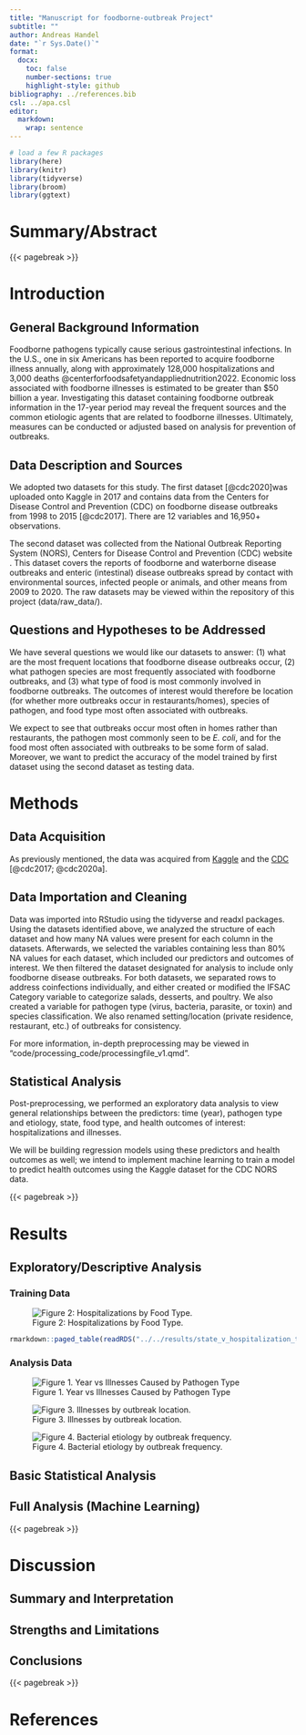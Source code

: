 ```yaml
---
title: "Manuscript for foodborne-outbreak Project"
subtitle: ""
author: Andreas Handel
date: "`r Sys.Date()`"
format:
  docx:
    toc: false
    number-sections: true
    highlight-style: github
bibliography: ../references.bib
csl: ../apa.csl
editor: 
  markdown: 
    wrap: sentence
---
```


```r
# load a few R packages
library(here)
library(knitr)
library(tidyverse)
library(broom)
library(ggtext)
```

# Summary/Abstract

{{< pagebreak >}}

# Introduction

## General Background Information

Foodborne pathogens typically cause serious gastrointestinal infections.
In the U.S., one in six Americans has been reported to acquire foodborne illness annually, along with approximately 128,000 hospitalizations and 3,000 deaths @centerforfoodsafetyandappliednutrition2022.
Economic loss associated with foodborne illnesses is estimated to be greater than \$50 billion a year.
Investigating this dataset containing foodborne outbreak information in the 17-year period may reveal the frequent sources and the common etiologic agents that are related to foodborne illnesses.
Ultimately, measures can be conducted or adjusted based on analysis for prevention of outbreaks.

## Data Description and Sources

We adopted two datasets for this study.
The first dataset [@cdc2020]was uploaded onto Kaggle in 2017 and contains data from the Centers for Disease Control and Prevention (CDC) on foodborne disease outbreaks from 1998 to 2015 [@cdc2017].
There are 12 variables and 16,950+ observations.

The second dataset was collected from the National Outbreak Reporting System (NORS), Centers for Disease Control and Prevention (CDC) website .
This dataset covers the reports of foodborne and waterborne disease outbreaks and enteric (intestinal) disease outbreaks spread by contact with environmental sources, infected people or animals, and other means from 2009 to 2020.
The raw datasets may be viewed within the repository of this project (data/raw_data/).

## Questions and Hypotheses to be Addressed

We have several questions we would like our datasets to answer: (1) what are the most frequent locations that foodborne disease outbreaks occur, (2) what pathogen species are most frequently associated with foodborne outbreaks, and (3) what type of food is most commonly involved in foodborne outbreaks.
The outcomes of interest would therefore be location (for whether more outbreaks occur in restaurants/homes), species of pathogen, and food type most often associated with outbreaks.

We expect to see that outbreaks occur most often in homes rather than restaurants, the pathogen most commonly seen to be *E. coli*, and for the food most often associated with outbreaks to be some form of salad.
Moreover, we want to predict the accuracy of the model trained by first dataset using the second dataset as testing data.

# Methods

## Data Acquisition

As previously mentioned, the data was acquired from [Kaggle](https://www.kaggle.com/datasets/cdc/foodborne-diseases) and the [CDC](https://wwwn.cdc.gov/norsdashboard/) [@cdc2017; @cdc2020a].

## Data Importation and Cleaning

Data was imported into RStudio using the tidyverse and readxl packages.
Using the datasets identified above, we analyzed the structure of each dataset and how many NA values were present for each column in the datasets.
Afterwards, we selected the variables containing less than 80% NA values for each dataset, which included our predictors and outcomes of interest.
We then filtered the dataset designated for analysis to include only foodborne disease outbreaks.
For both datasets, we separated rows to address coinfections individually, and either created or modified the IFSAC Category variable to categorize salads, desserts, and poultry.
We also created a variable for pathogen type (virus, bacteria, parasite, or toxin) and species classification.
We also renamed setting/location (private residence, restaurant, etc.) of outbreaks for consistency.

For more information, in-depth preprocessing may be viewed in "code/processing_code/processingfile_v1.qmd".

## Statistical Analysis

Post-preprocessing, we performed an exploratory data analysis to view general relationships between the predictors: time (year), pathogen type and etiology, state, food type, and health outcomes of interest: hospitalizations and illnesses.

We will be building regression models using these predictors and health outcomes as well; we intend to implement machine learning to train a model to predict health outcomes using the Kaggle dataset for the CDC NORS data.

{{< pagebreak >}}

# Results

## Exploratory/Descriptive Analysis

### Training Data

![Figure 2: Hospitalizations by Food Type.](images/Food_type_v_hospitalization-01.png)

```r
rmarkdown::paged_table(readRDS("../../results/state_v_hospitalization_training.rds"))
```

### Analysis Data

![Figure 1. Year vs Illnesses Caused by Pathogen Type](images/time_v_illness_pathogen_type.png)

![Figure 3. Illnesses by outbreak location.](images/Location_v_Illness.png)

![Figure 4. Bacterial etiology by outbreak frequency.](images/bacterial_etiology_v_outbreak_frequency.png)

## Basic Statistical Analysis

## Full Analysis (Machine Learning)

{{< pagebreak >}}

# Discussion

## Summary and Interpretation


## Strengths and Limitations


## Conclusions

{{< pagebreak >}}

# References
